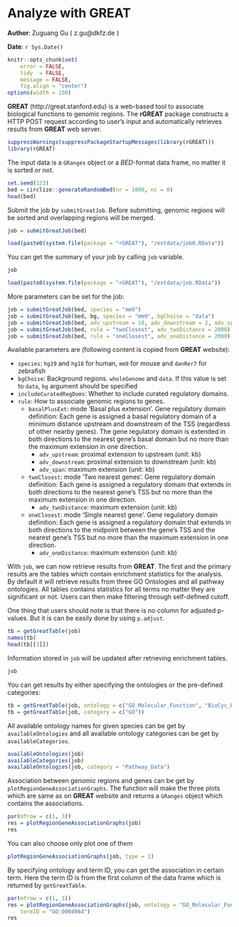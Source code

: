 <!--
%\VignetteEngine{knitr::knitr}
%\VignetteIndexEntry{Analyze with GREAT}
-->

Analyze with GREAT
==================

**Author**: Zuguang Gu ( z.gu@dkfz.de )

**Date**: `r Sys.Date()`

```r
knitr::opts_chunk$set(
	error = FALSE,
	tidy  = FALSE,
	message = FALSE,
	fig.align = "center")
options(width = 100)
```


**GREAT** (http://great.stanford.edu) is a web-based tool to associate biological functions to genomic regions. 
The **rGREAT** package constructs a HTTP POST request according to user's input and automatically retrieves
results from **GREAT** web server.

```r
suppressWarnings(suppressPackageStartupMessages(library(rGREAT)))
library(rGREAT)
```

The input data is a `GRanges` object or a _BED_-format data frame, no matter it is sorted or not.

```r
set.seed(123)
bed = circlize::generateRandomBed(nr = 1000, nc = 0)
head(bed)
```

Submit the job by `submitGreatJob`. Before submitting, genomic regions will be sorted and overlapping regions
will be merged.

```r
job = submitGreatJob(bed)
```

```r
load(paste0(system.file(package = "rGREAT"), "/extdata/job0.RData"))
```

You can get the summary of your job by calling `job` variable.

```r
job
```

```r
load(paste0(system.file(package = "rGREAT"), "/extdata/job.RData"))
```


More parameters can be set for the job:

```r
job = submitGreatJob(bed, species = "mm9")
job = submitGreatJob(bed, bg, species = "mm9", bgChoise = "data")
job = submitGreatJob(bed, adv_upstream = 10, adv_downstream = 2, adv_span = 2000)
job = submitGreatJob(bed, rule = "twoClosest", adv_twoDistance = 2000)
job = submitGreatJob(bed, rule = "oneClosest", adv_oneDistance = 2000)
```

Available parameters are (following content is copied from **GREAT** website):

- `species`:  `hg19` and `hg18` for human, `mm9` for mouse and `danRer7` for zebrafish
- `bgChoise`: Background regions. `wholeGenome` and `data`. If this value is set to `data`, `bg` argument should be specified 
- `includeCuratedRegDoms`: Whether to include curated regulatory domains.
- `rule`: How to associate genomic regions to genes.
	* `basalPlusExt`: mode 'Basal plus extension'. Gene regulatory domain definition: Each gene is assigned a basal regulatory domain of a minimum distance upstream and downstream of the TSS (regardless of other nearby genes). The gene regulatory domain is extended in both directions to the nearest gene's basal domain but no more than the maximum extension in one direction.
		+ `adv_upstream`: proximal extension to upstream (unit: kb)
		+ `adv_downstream`: proximal extension to downstream (unit: kb)
		+ `adv_span`: maximum extension (unit: kb)
	* `twoClosest`: mode 'Two nearest genes'. Gene regulatory domain definition: Each gene is assigned a regulatory domain that extends in both directions to the nearest gene's TSS but no more than the maximum extension in one direction.
		+ `adv_twoDistance`: maximum extension (unit: kb)
	* `oneClosest`: mode 'Single nearest gene'. Gene regulatory domain definition: Each gene is assigned a regulatory domain that extends in both directions to the midpoint between the gene's TSS and the nearest gene's TSS but no more than the maximum extension in one direction.
		+ `adv_oneDistance`: maximum extension (unit: kb)


With `job`, we can now retrieve results from **GREAT**. The first and the primary results are
the tables which contain enrichment statistics for the analysis. By default it will retrieve 
results from three GO Ontologies and all pathway ontologies. All tables contains statistics 
for all terms no matter they are significant or not. Users can then make filtering through self-defined cutoff.

One thing that users should note is that there is no column for adjusted p-values. But it is can be
easily done by using `p.adjust`.

```r
tb = getGreatTable(job)
names(tb)
head(tb[[1]])
```

Information stored in `job` will be updated after retrieving enrichment tables.

```r
job
```


You can get results by either specifying the ontologies or the pre-defined categories:

```r
tb = getGreatTable(job, ontology = c("GO_Molecular_Function", "BioCyc_Pathway"))
tb = getGreatTable(job, category = c("GO"))
```

All available ontology names for given species can be get by `availableOntologies` and all available ontology
categories can be get by `availableCategories`.

```r
availableOntologies(job)
availableCategories(job)
availableOntologies(job, category = "Pathway_Data")
```

Association between genomic regions and genes can be get by `plotRegionGeneAssociationGraphs`.
The function will make the three plots which are same as on **GREAT** website and returns a `GRanges` object which
contains the associations. 

```r
par(mfrow = c(1, 3))
res = plotRegionGeneAssociationGraphs(job)
res
```

You can also choose only plot one of them

```r
plotRegionGeneAssociationGraphs(job, type = 1)
```

By specifying ontology and term ID, you can get the association in certain term.
Here the term ID is from the first column of the data frame which is returned by `getGreatTable`.

```r
par(mfrow = c(1, 3))
res = plotRegionGeneAssociationGraphs(job, ontology = "GO_Molecular_Function",
    termID = "GO:0004984")
res
```
